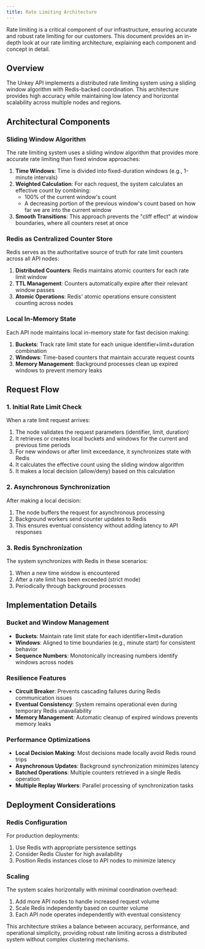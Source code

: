 ```yaml
---
title: Rate Limiting Architecture
---
```


Rate limiting is a critical component of our infrastructure, ensuring accurate and robust rate limiting for our customers. This document provides an in-depth look at our rate limiting architecture, explaining each component and concept in detail.

## Overview

The Unkey API implements a distributed rate limiting system using a sliding window algorithm with Redis-backed coordination. This architecture provides high accuracy while maintaining low latency and horizontal scalability across multiple nodes and regions.

## Architectural Components

### Sliding Window Algorithm

The rate limiting system uses a sliding window algorithm that provides more accurate rate limiting than fixed window approaches:

1. **Time Windows**: Time is divided into fixed-duration windows (e.g., 1-minute intervals)
2. **Weighted Calculation**: For each request, the system calculates an effective count by combining:
   - 100% of the current window's count
   - A decreasing portion of the previous window's count based on how far we are into the current window
3. **Smooth Transitions**: This approach prevents the "cliff effect" at window boundaries, where all counters reset at once

### Redis as Centralized Counter Store

Redis serves as the authoritative source of truth for rate limit counters across all API nodes:

1. **Distributed Counters**: Redis maintains atomic counters for each rate limit window
2. **TTL Management**: Counters automatically expire after their relevant window passes
3. **Atomic Operations**: Redis' atomic operations ensure consistent counting across nodes

### Local In-Memory State

Each API node maintains local in-memory state for fast decision making:

1. **Buckets**: Track rate limit state for each unique identifier+limit+duration combination
2. **Windows**: Time-based counters that maintain accurate request counts
3. **Memory Management**: Background processes clean up expired windows to prevent memory leaks

## Request Flow

### 1. Initial Rate Limit Check

When a rate limit request arrives:

1. The node validates the request parameters (identifier, limit, duration)
2. It retrieves or creates local buckets and windows for the current and previous time periods
3. For new windows or after limit exceedance, it synchronizes state with Redis
4. It calculates the effective count using the sliding window algorithm
5. It makes a local decision (allow/deny) based on this calculation

### 2. Asynchronous Synchronization

After making a local decision:

1. The node buffers the request for asynchronous processing
2. Background workers send counter updates to Redis
3. This ensures eventual consistency without adding latency to API responses

### 3. Redis Synchronization

The system synchronizes with Redis in these scenarios:

1. When a new time window is encountered
2. After a rate limit has been exceeded (strict mode)
3. Periodically through background processes

## Implementation Details

### Bucket and Window Management

- **Buckets**: Maintain rate limit state for each identifier+limit+duration
- **Windows**: Aligned to time boundaries (e.g., minute start) for consistent behavior
- **Sequence Numbers**: Monotonically increasing numbers identify windows across nodes

### Resilience Features

- **Circuit Breaker**: Prevents cascading failures during Redis communication issues
- **Eventual Consistency**: System remains operational even during temporary Redis unavailability
- **Memory Management**: Automatic cleanup of expired windows prevents memory leaks

### Performance Optimizations

- **Local Decision Making**: Most decisions made locally avoid Redis round trips
- **Asynchronous Updates**: Background synchronization minimizes latency
- **Batched Operations**: Multiple counters retrieved in a single Redis operation
- **Multiple Replay Workers**: Parallel processing of synchronization tasks

## Deployment Considerations

### Redis Configuration

For production deployments:

1. Use Redis with appropriate persistence settings
2. Consider Redis Cluster for high availability
3. Position Redis instances close to API nodes to minimize latency

### Scaling

The system scales horizontally with minimal coordination overhead:

1. Add more API nodes to handle increased request volume
2. Scale Redis independently based on counter volume
3. Each API node operates independently with eventual consistency

This architecture strikes a balance between accuracy, performance, and operational simplicity, providing robust rate limiting across a distributed system without complex clustering mechanisms.
